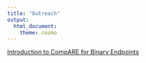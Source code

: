 ---
title: "Outreach"
output:
  html_document:
    theme: cosmo
---

<style type="text/css">
h1.title {
  font-size: 36px;
  color: DarkRed;
  text-align: center;
}
</style>




[Introduction to CompARE for Binary Endpoints](https://www.grbio.eu/compare/compareCover/workshop/Workshop.html#1)



